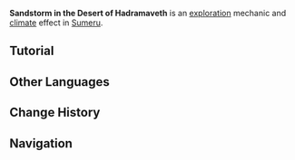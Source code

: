 {{Stub}}
{{Status Infobox
|image        = Tutorial Sandstorm in the Desert of Hadramaveth 1.png
|type         = Climates
|type2        = Exploration
|region       = Sumeru
|effect       = 
* Sandstorms occur intermittently in this region. Visibility is sharply reduced within these sandstorms...
}}
'''Sandstorm in the Desert of Hadramaveth''' is an [[exploration]] mechanic and [[climate]] effect in [[Sumeru]].

==Tutorial==
{{Transclude|Tutorial/Sandstorm in the Desert of Hadramaveth...}}

==Other Languages==
{{Other Languages
|en      = Sandstorm in the Desert of Hadramaveth
|zhs     = 千壑沙地的沙暴气象
|zhs_rm  = Qiānhè Shādì de Shābào Qìxiàng
|zht     = 千壑沙地的沙暴氣象
|zht_rm  = Qiānhè Shādì de Shābào Qìxiàng
|zh_tl   = 
|ja      = 千尋の砂漠の砂嵐
|ja_rm   = Senjin no Sabaku no Suna'arashi
|ja_tl   = 
|ko      = 하드라마베스 사막의 모래폭풍 현상
|ko_rm   = Hadeuramabeseu Samak-ui Moraepokpung Hyeonsang
|ko_tl   = Hadramaveth Desert's Sandstorm Phenomenon
|es      = Tormentas de arena del Desierto de Hadramavet
|es_tl   = Sandstorms in the Desert of Hadramaveth
|fr      = Les tempêtes de sable du Désert de Hadramaveth
|fr_tl   = The Sandstorms of the Desert of Hadramaveth
|ru      = Песчаная буря в пустыне Хадрамавет
|ru_tl   = Sandstorm in the Desert of Hadramaveth
|th      = สภาพอากาศพายุทรายในพื้นที่ทะเลทราย Hadramaveth
|th_rm   = 
|th_tl   = 
|vi      = Bão Cát Ở Sa Mạc Hadramaveth
|vi_tl   = 
|de      = Sandsturm der Wüste von Hadramaveth
|de_tl   = 
|id      = Badai Pasir di Desert of Hadramaveth
|id_tl   = Sandstorm in the Desert of Hadramaveth
|pt      = Tempestade de areia no Deserto de Hadramaveth
|pt_tl   = 
|tr      = Hadramaveth Çölü'ndeki kum fırtınası
|tr_tl   = 
|it      = Tempeste di sabbia nel Deserto di Hadramaveth
|it_tl   = 
}}

==Change History==
{{Change History|3.4}}

==Navigation==
{{Exploration Navbox|Sumeru}}